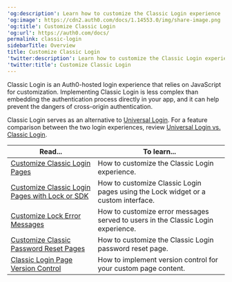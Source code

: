 ---
'og:description': Learn how to customize the Classic Login experience
'og:image': https://cdn2.auth0.com/docs/1.14553.0/img/share-image.png
'og:title': Customize Classic Login
'og:url': https://auth0.com/docs/
permalink: classic-login
sidebarTitle: Overview
title: Customize Classic Login
'twitter:description': Learn how to customize the Classic Login experience
'twitter:title': Customize Classic Login
---
Classic Login is an Auth0-hosted login experience that relies on JavaScript for customization. Implementing Classic Login is less complex than embedding the authentication process directly in your app, and it can help prevent the dangers of cross-origin authentication.

Classic Login serves as an alternative to [Universal Login](/docs/authenticate/login/auth0-universal-login/universal-login-vs-classic-login/universal-experience). For a feature comparison between the two login experiences, review [Universal Login vs. Classic Login](/docs/authenticate/login/auth0-universal-login/universal-login-vs-classic-login).

<table class="table"><thead>
<tr>
<th><strong>Read...</strong></th>
<th><strong>To learn...</strong></th>
</tr>
</thead>
<tbody>
<tr>
<td><a href="/docs/customize/login-pages/classic-login/customization-classic">Customize Classic Login Pages</a></td>
<td>How to customize the Classic Login experience.</td>
</tr>
<tr>
<td><a href="/docs/customize/login-pages/classic-login/customize-with-lock-sdk">Customize Classic Login Pages with Lock or SDK</a></td>
<td>How to customize Classic Login pages using the Lock widget or a custom interface.</td>
</tr>
<tr>
<td><a href="/docs/customize/login-pages/classic-login/customize-lock-error-messages">Customize Lock Error Messages</a></td>
<td>How to customize error messages served to users in the Classic Login experience.</td>
</tr>
<tr>
<td><a href="/docs/customize/login-pages/classic-login/customize-password-reset-page">Customize Classic Password Reset Pages</a></td>
<td>How to customize the Classic Login password reset page.</td>
</tr>
<tr>
<td><a href="/docs/customize/login-pages/classic-login/version-control">Classic Login Page Version Control</a></td>
<td>How to implement version control for your custom page content.</td>
</tr>
</tbody>
</table>